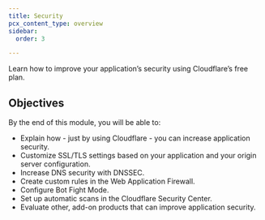 ```yaml
---
title: Security
pcx_content_type: overview
sidebar:
  order: 3

---
```


Learn how to improve your application’s security using Cloudflare’s free plan.

## Objectives

By the end of this module, you will be able to:

* Explain how - just by using Cloudflare - you can increase application security.
* Customize SSL/TLS settings based on your application and your origin server configuration.
* Increase DNS security with DNSSEC.
* Create custom rules in the Web Application Firewall.
* Configure Bot Fight Mode.
* Set up automatic scans in the Cloudflare Security Center.
* Evaluate other, add-on products that can improve application security.
